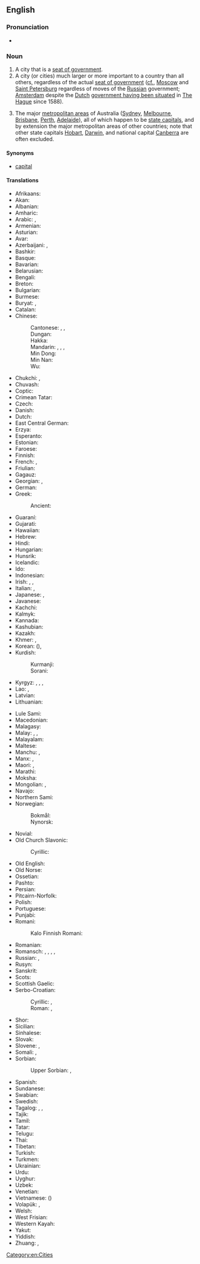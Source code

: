 ==English==
===Pronunciation===
* {{audio|en|EN-AU ck1 capital city.ogg|Audio (AU)}}

===Noun===
{{en-noun|capital cities}}

# A city that is a [[seat of government]].
# A city (or cities) much larger or more important to a country than all others, regardless of the actual [[seat of government]] ([[cf.]], [[w:Moscow|Moscow]] and [[w:Saint Petersburg|Saint Petersburg]] regardless of moves of the [[Russian]] government; [[w:Amsterdam|Amsterdam]] despite the [[Dutch]] [[w:Capital of the Netherlands|government having been situated]] in [[w:The Hague|The Hague]] since 1588).
# {{label|en|AU}} The major [[metropolitan area]]s of Australia ([[w:Sydney|Sydney]], [[w:Melbourne|Melbourne]], [[w:Brisbane|Brisbane]], [[w:Perth|Perth]], [[w:Adelaide|Adelaide]]), all of which happen to be [[w:List of Australian capital cities|state capitals]], and by extension the major metropolitan areas of other countries; note that other state capitals [[w:Hobart|Hobart]], [[w:Darwin, Northern Territory|Darwin]], and national capital [[w:Canberra|Canberra]] are often excluded.

====Synonyms====
* {{qualifier|by ellipsis}} [[capital]]

====Translations====
{{trans-top|city designated as seat of government}}
* Afrikaans: {{t+|af|hoofstad}}
* Akan: {{t|ak|ahenkuro}}
* Albanian: {{t+|sq|kryeqytet|m}}
* Amharic: {{t|am|ዋና ከተማ}}
* Arabic: {{t+|ar|عَاصِمَة|f}}, {{t|ar|حَاضِرَة|f}}
* Armenian: {{t+|hy|մայրաքաղաք}}
* Asturian: {{t|ast|capital|f}}
* Avar: {{t|av|тахшагьар}}
* Azerbaijani: {{t|az|baş şəhəri}}, {{t+|az|paytaxt}}
* Bashkir: {{t|ba|башҡала}}
* Basque: {{t+|eu|hiriburu}}
* Bavarian: {{t|bar|Hauptstod}}
* Belarusian: {{t|be|сталі́ца|f}}
* Bengali: {{t|bn|রাজধানী}}
* Breton: {{t|br|kêrbenn}}
* Bulgarian: {{t+|bg|сто́лица|f}}
* Burmese: {{t+|my|မြို့တော်}}
* Buryat: {{t|bua|ниислэл хото}}, {{t|bua|ниислэл}}
* Catalan: {{t+|ca|capital|f}}
* Chinese:
*: Cantonese: {{t|yue|首都|tr=sau2 dou1}} {{q|of a country}}, {{t|yue|省會}}, {{t|yue|省会|tr=saang2 wui6}} {{qualifier|of a province}}
*: Dungan: {{t|dng|җинчын}}
*: Hakka: {{t|hak|首都|tr=sú-tû}} {{q|of a country}}
*: Mandarin: {{t+|cmn|首都|tr=shǒudū}} {{q|of a country}}, {{t+|cmn|省會}}, {{t+|cmn|省会|tr=shěnghuì}} {{q|of a province}}, {{t+|cmn|京城|tr=jīngchéng}} {{qualifier|literary}}
*: Min Dong: {{t|cdo|首都|tr=siū-dŭ}} {{q|of a country}}
*: Min Nan: {{t+|nan|首都|tr=siú-to͘}} {{q|of a country}}
*: Wu: {{t|wuu|首都|tr=seu tu}} {{q|of a country}}
* Chukchi: {{t|ckt|эвынным|tr=ėvynnym}}, {{t|ckt|авынгород|tr=avyngorod}}
* Chuvash: {{t|cv|тӗп хула|alt=тĕп хула}}
* Coptic: {{t|cop|ϩⲛⲟⲩⲛⲧⲙⲏ}}
* Crimean Tatar: {{t|crh|paytaht}}
* Czech: {{t+|cs|hlavní město|n}}
* Danish: {{t+|da|hovedstad}}
* Dutch: {{t+|nl|hoofdstad|m|f}}
* East Central German: {{t|gmw-ecg|Hauptstoadt|f}} {{q|Silesian}}
* Erzya: {{t|myv|прявтош}}
* Esperanto: {{t+|eo|ĉefurbo}}
* Estonian: {{t+|et|pealinn}}
* Faroese: {{t+|fo|høvuðsstaður|m}}
* Finnish: {{t+|fi|pääkaupunki}}
* French: {{t+|fr|capitale|f}} {{qualifier|of nation}}, {{t+|fr|chef-lieu|m}} {{qualifier|of a region or ''département''}}
* Friulian: {{t|fur|capitâl|f}}
* Gagauz: {{t|gag|baş kasaba}}
* Georgian: {{t|ka|დედაქალაქი}}, {{t|ka|სატახტო ქალაქი}}
* German: {{t+|de|Hauptstadt|f}}
* Greek: {{t+|el|πρωτεύουσα|f}}
*: Ancient: {{t|grc|μητρόπολις|f}}
* Guaraní: {{t|gn|tavusu}}
* Gujarati: {{t|gu|રાજધાની}}
* Hawaiian: {{t|haw|kapikala}}
* Hebrew: {{t+|he|בִּירָה|f|tr=birá}}
* Hindi: {{t|hi|राजधानी|f}}
* Hungarian: {{t+|hu|főváros}}
* Hunsrik: {{t|hrx|Hauptstatt|f}}
* Icelandic: {{t+|is|höfuðborg|f}}
* Ido: {{t+|io|chef-urbo}}
* Indonesian: {{t|id|ibukota}}
* Irish: {{t|ga|príomhchathair|f}}, {{t|ga|ceannphort|m}}, {{t|ga|ardchathair|f}}
* Italian: {{qualifier|of nation}} {{t+|it|capitale|f}}, {{qualifier|of a state or ''regione''}} {{t+|it|capoluogo|m}}
* Japanese: {{t+|ja|首都|tr=しゅと, shuto}}, {{t+|ja|都|tr=miyako}}
* Javanese: {{t|jv|ibu kutha}}
* Kachchi: {{t|kfr|રાજધાની}}
* Kalmyk: {{t|xal|хотл балһсн}}
* Kannada: {{t+|kn|ರಾಜಧಾನಿ}}
* Kashubian: {{t+|csb|stolëca|f}}
* Kazakh: {{t+|kk|астана}}
* Khmer: {{t|km|រដ្ឋធានី}}, {{t+|km|រាជធានី}}
* Korean: {{t+|ko|수도}} ({{t+|ko|首都}}), {{t+|ko|서울}}
* Kurdish:
*: Kurmanji: {{t+|kmr|paytext}}
*: Sorani: {{t+|ku|پایته‌خت|tr=pAitakjt}}
* Kyrgyz: {{t+|ky|борбор}}, {{t|ky|борбор шаар}}, {{t|ky|ордошаар}}, {{t|ky|башкалаа}}
* Lao: {{t|lo|ນະຄອນຫລວງ}}, {{t+|lo|ກຸງ}}
* Latvian: {{t|lv|galvaspilsēta|f}}
* Lithuanian: {{t+|lt|sostinė|f}}
{{trans-mid}}
* Lule Sami: {{t|smj|oajvvestáda}}
* Macedonian: {{t|mk|гла́вен град|m}}
* Malagasy: {{t+|mg|renivohiny}}
* Malay: {{t|ms|ibu negara}} {{qualifier|of country}}, {{t|ms|ibu negeri}} {{qualifier|of state}}, {{t|ms|ibu kota}} {{qualifier|in general}}
* Malayalam: {{t+|ml|തലസ്ഥാനം}}
* Maltese: {{t|mt|belt kapitali}}
* Manchu: {{t|mnc|ᡤᡝᠮᡠᠨ}}, {{t|mnc|ᡥᡝᠴᡝᠨ}}
* Manx: {{t|gv|ard-valley|m}}, {{t|gv|preeu-valley|m}}
* Maori: {{t|mi|tino tāone}}, {{t|mi|tāone matua}}
* Marathi: {{t|mr|राजधानी|f}}
* Moksha: {{t|mdf|пряош}}
* Mongolian: {{t+|mn|нийслэл хот}}, {{t+|mn|нийслэл}}
* Navajo: {{t|nv|Wááshindoon bikin}}
* Northern Sami: {{t|se|oaivegávpot}}
* Norwegian:
*: Bokmål: {{t+|nb|hovedstad|m}}
*: Nynorsk: {{t|nn|hovudstad|m}}
* Novial: {{t|nov|chef-urbe}}
* Old Church Slavonic:
*: Cyrillic: {{t|cu|стольнъ градъ|m}}
* Old English: {{t|ang|hēafodburg|f}}
* Old Norse: {{t|non|hǫfuðstaðr|m}}
* Ossetian: {{t|os|сӕйраг сахар}}
* Pashto: {{t|ps|پلازمېنه|f|tr=plâzmena}}
* Persian: {{t+|fa|پایتخت|tr=pâytaxt}}
* Pitcairn-Norfolk: {{t|pih|kapitel citii}}
* Polish: {{t+|pl|stolica|f}}
* Portuguese: {{t+|pt|capital|m|f}}
* Punjabi: {{t|pa|ਰਾਜਧਾਨੀ}}
* Romani:
*: Kalo Finnish Romani: {{t|rmf|ȟeeresko fooros}}
* Romanian: {{t+|ro|capitală|f}}
* Romansch: {{t|rm|chapitala|f}} {{qualifier|Rumantsch Grischun, Vallader}}, {{t|rm|capitala|f}} {{qualifier|Sursilvan, Surmiran}}, {{t|rm|tgapitala|f}} {{qualifier|Sutsilvan}}, {{t|rm|chapitela|f}} {{qualifier|Puter}}, {{t|rm|cauliug|m}} {{qualifier|Sursilvan}}
* Russian: {{t+|ru|столи́ца|f}}, {{t|ru|сто́льный град|m}} {{qualifier|archaic or poetic}}
* Rusyn: {{t|rue|головне місто|n}}
* Sanskrit: {{t+|sa|राजधानी|f}}
* Scots: {{t|sco|caipital ceety}}
* Scottish Gaelic: {{t|gd|prìomh-bhaile}}
* Serbo-Croatian:
*: Cyrillic: {{t|sh|престоница|f}}, {{t|sh|главни град|m}}
*: Roman: {{t+|sh|prestonica|f}}, {{t+|sh|glavni grad|m}}
* Shor: {{t|cjs|ӧӧн тура|tr=öön tura}}
* Sicilian: {{t+|scn|capitali}}
* Sinhalese: {{t|si|අගනුවර}}
* Slovak: {{t|sk|hlavné mesto|n}}
* Slovene: {{t+|sl|glavno mesto|n}}, {{t+|sl|prestolnica|f}}
* Somali: {{t|so|caasimad}}, {{t|so|magaalomadax}}
* Sorbian:
*: Upper Sorbian: {{t|hsb|stolica|f}}, {{t|hsb|stolica|f}}
* Spanish: {{t+|es|capital|f}}
* Sundanese: {{t|su|dayeuh}}
* Swabian: {{t|swg|Haubdschdadd}}
* Swedish: {{t+|sv|huvudstad|c}}
* Tagalog: {{t|tl|kapital}}, {{t|tl|ulunlunsod}}, {{t|tl|pununglunsod}}
* Tajik: {{t+|tg|пойтахт}}
* Tamil: {{t|ta|தலைநகர்}}
* Tatar: {{t+|tt|башкала}}
* Telugu: {{t+|te|రాజధాని}}
* Thai: {{t+|th|เมืองหลวง}}
* Tibetan: {{t|bo|རྒྱལ་ས}}
* Turkish: {{t+|tr|başkent}}
* Turkmen: {{t|tk|paýtagt}}
* Ukrainian: {{t+|uk|столи́ця|f}}
* Urdu: {{t|ur|دارالحکومت|tr=dār-ul-ḥukūmat}}
* Uyghur: {{t|ug|پايتەخت}}
* Uzbek: {{t+|uz|poytaxt}}
* Venetian: {{t|vec|cavedal}}
* Vietnamese: {{t+|vi|thủ đô}} ({{t|vi|首都}})
* Volapük: {{t+|vo|cifazif}}, {{qualifier|older term}} {{t|vo|glezif}}
* Welsh: {{t+|cy|prifddinas|f}}
* West Frisian: {{t+|fy|haadstêd}}
* Western Kayah: {{t|kyu|ꤠꤟꤤ꤭ꤗꤟꤌꤣ}}
* Yakut: {{t|sah|киин куорат}}
* Yiddish: {{t|yi|הויפּטשטאָט|f}}
* Zhuang: {{t|za|saudu}}, {{t|za|soujduh}}
{{trans-bottom}}

[[Category:en:Cities]]
